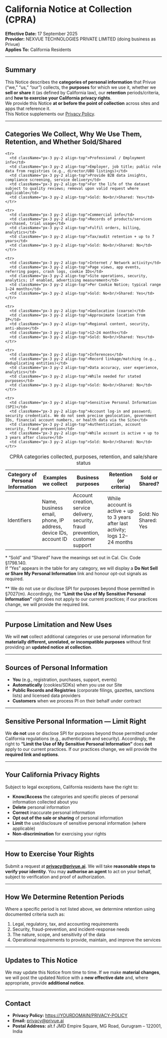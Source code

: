 # California Notice at Collection (CPRA)

**Effective Date:** 17 September 2025  
**Provider:** NEXVUE TECHNOLOGIES PRIVATE LIMITED (doing business as Privue)  
**Applies To:** California Residents

---

## Summary

This Notice describes the **categories of personal information** that Privue (“we,” “us,” “our”) collects, the **purposes** for which we use it, whether we **sell or share** it (as defined by California law), our **retention** periods/criteria, and **how to exercise your California privacy rights**.  
We provide this Notice **at or before the point of collection** across sites and apps that reference it.  
This Notice supplements our [Privacy Policy](https://YOURDOMAIN/PRIVACY-POLICY).

---

## Categories We Collect, Why We Use Them, Retention, and Whether Sold/Shared

<table className="min-w-full text-[13px]">
  <caption className="sr-only">CPRA categories collected, purposes, retention, and sale/share status</caption>

<thead>
  <tr>
    <th className="border-b px-3 py-2">Category of Personal Information</th>
    <th className="border-b px-3 py-2">Examples we collect</th>
    <th className="border-b px-3 py-2">Business purposes</th>
    <th className="border-b px-3 py-2">Retention (or criteria)</th>
    <th className="border-b px-3 py-2">Sold or Shared?</th>
  </tr>
</thead>

  <tbody>
    <tr>
      <td className="px-3 py-2 align-top">Identifiers</td>
      <td className="px-3 py-2 align-top">Name, business email, phone, IP address, device IDs, account ID</td>
      <td className="px-3 py-2 align-top">Account creation, service delivery, security, fraud prevention, customer support</td>
      <td className="px-3 py-2 align-top">While account is active + up to 3 years after last activity; logs 12–24 months</td>
      <td className="px-3 py-2 align-top">Sold: No<br/>Shared: Yes</td>
    </tr>

    <tr>
      <td className="px-3 py-2 align-top">Professional / Employment info</td>
      <td className="px-3 py-2 align-top">Employer, job title; public role data from registries (e.g., director/UBO listings)</td>
      <td className="px-3 py-2 align-top">Provide B2B data insights, compliance screening, service delivery</td>
      <td className="px-3 py-2 align-top">For the life of the dataset subject to quality reviews; removal upon valid request where applicable</td>
      <td className="px-3 py-2 align-top">Sold: No<br/>Shared: Yes</td>
    </tr>

    <tr>
      <td className="px-3 py-2 align-top">Commercial info</td>
      <td className="px-3 py-2 align-top">Records of products/services purchased, trial usage</td>
      <td className="px-3 py-2 align-top">Fulfil orders, billing, analytics</td>
      <td className="px-3 py-2 align-top">Tax/audit retention + up to 7 years</td>
      <td className="px-3 py-2 align-top">Sold: No<br/>Shared: No</td>
    </tr>

    <tr>
      <td className="px-3 py-2 align-top">Internet / Network activity</td>
      <td className="px-3 py-2 align-top">Page views, app events, referring pages, crash logs, cookie IDs</td>
      <td className="px-3 py-2 align-top">Site operations, security, analytics; if enabled, advertising measurement</td>
      <td className="px-3 py-2 align-top">Per Cookie Notice; typical range 1–24 months</td>
      <td className="px-3 py-2 align-top">Sold: No<br/>Shared: Yes</td>
    </tr>

    <tr>
      <td className="px-3 py-2 align-top">Geolocation (coarse)</td>
      <td className="px-3 py-2 align-top">Approximate location from IP</td>
      <td className="px-3 py-2 align-top">Regional content, security, anti-abuse</td>
      <td className="px-3 py-2 align-top">12–24 months</td>
      <td className="px-3 py-2 align-top">Sold: No<br/>Shared: Yes</td>
    </tr>

    <tr>
      <td className="px-3 py-2 align-top">Inferences</td>
      <td className="px-3 py-2 align-top">Record linkage/matching (e.g., deduplicating entities)</td>
      <td className="px-3 py-2 align-top">Data accuracy, user experience, analytics</td>
      <td className="px-3 py-2 align-top">While needed for stated purposes</td>
      <td className="px-3 py-2 align-top">Sold: No<br/>Shared: No</td>
    </tr>

    <tr>
      <td className="px-3 py-2 align-top">Sensitive Personal Information (SPI)</td>
      <td className="px-3 py-2 align-top">Account log-in and password; security credentials. We do not seek precise geolocation, government IDs, financial account numbers, or health data via the Site</td>
      <td className="px-3 py-2 align-top">Authentication, account security, fraud prevention</td>
      <td className="px-3 py-2 align-top">While account is active + up to 3 years after closure</td>
      <td className="px-3 py-2 align-top">Sold: No<br/>Shared: No</td>
    </tr>

  </tbody>
</table>

\* “Sold” and “Shared” have the meanings set out in Cal. Civ. Code §1798.140.  
If “Yes” appears in the table for any category, we will display a **Do Not Sell or Share My Personal Information** link and honour opt-out signals as required.

\*\* We do not use or disclose SPI for purposes beyond those permitted in §7027(m). Accordingly, the **“Limit the Use of My Sensitive Personal Information”** right does not apply to our current practices; if our practices change, we will provide the required link.

---

## Purpose Limitation and New Uses

We will **not** collect additional categories or use personal information for **materially different, unrelated, or incompatible purposes** without first providing an **updated notice at collection**.

---

## Sources of Personal Information

- **You** (e.g., registration, purchases, support, events)
- **Automatically** (cookies/SDKs) when you use our Site
- **Public Records and Registries** (corporate filings, gazettes, sanctions lists) and licensed data providers
- **Customers** when we process PI on their behalf under contract

---

## Sensitive Personal Information — Limit Right

We **do not** use or disclose SPI for purposes beyond those permitted under California regulations (e.g., authentication and security). Accordingly, the right to **“Limit the Use of My Sensitive Personal Information”** does **not** apply to our current practices. If our practices change, we will provide the **required link and options**.

---

## Your California Privacy Rights

Subject to legal exceptions, California residents have the right to:

- **Know/Access** the categories and specific pieces of personal information collected about you
- **Delete** personal information
- **Correct** inaccurate personal information
- **Opt out of the sale or sharing** of personal information
- **Limit** the use/disclosure of sensitive personal information (where applicable)
- **Non-discrimination** for exercising your rights

---

## How to Exercise Your Rights

Submit a request at **privacy@privue.ai**. We will take **reasonable steps to verify your identity**. You may **authorise an agent** to act on your behalf, subject to verification and proof of authorization.

---

## How We Determine Retention Periods

Where a specific period is not listed above, we determine retention using documented criteria such as:

1. Legal, regulatory, tax, and accounting requirements
2. Security, fraud-prevention, and incident-response needs
3. The nature, scope, and sensitivity of the data
4. Operational requirements to provide, maintain, and improve the services

---

## Updates to This Notice

We may update this Notice from time to time. If we make **material changes**, we will post the updated Notice with a **new effective date** and, where appropriate, provide **additional notice**.

---

## Contact

- **Privacy Policy:** [https://YOURDOMAIN/PRIVACY-POLICY](https://YOURDOMAIN/PRIVACY-POLICY)
- **Email:** privacy@privue.ai
- **Postal Address:** alt.f JMD Empire Square, MG Road, Gurugram – 122001, India
